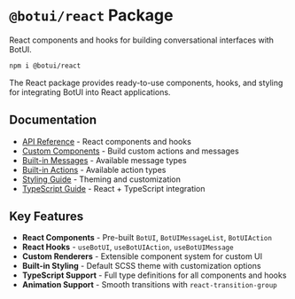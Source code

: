 # `@botui/react` Package

React components and hooks for building conversational interfaces with BotUI.

```bash
npm i @botui/react
```

The React package provides ready-to-use components, hooks, and styling for integrating BotUI into React applications.

## Documentation

- [API Reference](/docs/react/reference) - React components and hooks
- [Custom Components](/docs/react/custom) - Build custom actions and messages
- [Built-in Messages](/docs/react/messages) - Available message types
- [Built-in Actions](/docs/react/actions) - Available action types
- [Styling Guide](/docs/react/styling) - Theming and customization
- [TypeScript Guide](/docs/react/typescript) - React + TypeScript integration

## Key Features

- **React Components** - Pre-built `BotUI`, `BotUIMessageList`, `BotUIAction`
- **React Hooks** - `useBotUI`, `useBotUIAction`, `useBotUIMessage`
- **Custom Renderers** - Extensible component system for custom UI
- **Built-in Styling** - Default SCSS theme with customization options
- **TypeScript Support** - Full type definitions for all components and hooks
- **Animation Support** - Smooth transitions with `react-transition-group`